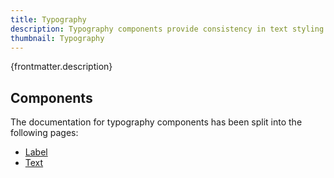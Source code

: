 ```yaml
---
title: Typography
description: Typography components provide consistency in text styling across the application.
thumbnail: Typography
---
```


<p>{frontmatter.description}</p>

## Components

The documentation for typography components has been split into the following pages:

- [Label](/docs/label)
- [Text](/docs/text)
